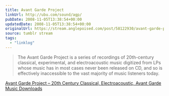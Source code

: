 ```yaml
---
title: Avant Garde Project
linkUrl: http://ubu.com/sound/agp/
pubDate: 2008-11-05T13:38:54+00:00
updatedDate: 2008-11-05T13:38:54+00:00
originalUrl: https://stream.anglepoised.com/post/58122930/avant-garde-project-20th-century-classical
source: tumblr stream
tags:
  - "linklog"
---
```


> The Avant Garde Project is a series of recordings of 20th-century classical, experimental, and electroacoustic music digitized from LPs whose music has in most cases never been released on CD, and so is effectively inaccessible to the vast majority of music listeners today.

[Avant Garde Project &#8211; 20th Century Classical, Electroacoustic, Avant Garde Music Downloads][1]

[1]: http://ubu.com/sound/agp/
